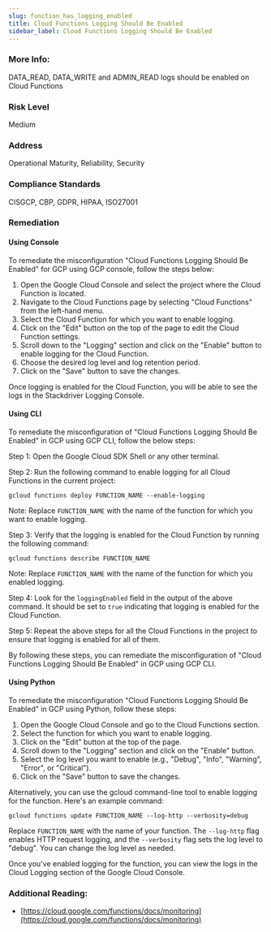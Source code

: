 ```yaml
---
slug: function_has_logging_enabled
title: Cloud Functions Logging Should Be Enabled
sidebar_label: Cloud Functions Logging Should Be Enabled
---
```


### More Info:

DATA_READ, DATA_WRITE and ADMIN_READ logs should be enabled on Cloud Functions

### Risk Level

Medium

### Address

Operational Maturity, Reliability, Security

### Compliance Standards

CISGCP, CBP, GDPR, HIPAA, ISO27001

### Remediation

#### Using Console

To remediate the misconfiguration "Cloud Functions Logging Should Be Enabled" for GCP using GCP console, follow the steps below:

1. Open the Google Cloud Console and select the project where the Cloud Function is located.
2. Navigate to the Cloud Functions page by selecting "Cloud Functions" from the left-hand menu.
3. Select the Cloud Function for which you want to enable logging.
4. Click on the "Edit" button on the top of the page to edit the Cloud Function settings.
5. Scroll down to the "Logging" section and click on the "Enable" button to enable logging for the Cloud Function.
6. Choose the desired log level and log retention period.
7. Click on the "Save" button to save the changes.

Once logging is enabled for the Cloud Function, you will be able to see the logs in the Stackdriver Logging Console.

#### Using CLI

To remediate the misconfiguration of "Cloud Functions Logging Should Be Enabled" in GCP using GCP CLI, follow the below steps:

Step 1: Open the Google Cloud SDK Shell or any other terminal.

Step 2: Run the following command to enable logging for all Cloud Functions in the current project:

```
gcloud functions deploy FUNCTION_NAME --enable-logging
```

Note: Replace `FUNCTION_NAME` with the name of the function for which you want to enable logging.

Step 3: Verify that the logging is enabled for the Cloud Function by running the following command:

```
gcloud functions describe FUNCTION_NAME
```

Note: Replace `FUNCTION_NAME` with the name of the function for which you enabled logging.

Step 4: Look for the `loggingEnabled` field in the output of the above command. It should be set to `true` indicating that logging is enabled for the Cloud Function.

Step 5: Repeat the above steps for all the Cloud Functions in the project to ensure that logging is enabled for all of them.

By following these steps, you can remediate the misconfiguration of "Cloud Functions Logging Should Be Enabled" in GCP using GCP CLI.

#### Using Python

To remediate the misconfiguration "Cloud Functions Logging Should Be Enabled" in GCP using Python, follow these steps:

1. Open the Google Cloud Console and go to the Cloud Functions section.
2. Select the function for which you want to enable logging.
3. Click on the "Edit" button at the top of the page.
4. Scroll down to the "Logging" section and click on the "Enable" button.
5. Select the log level you want to enable (e.g., "Debug", "Info", "Warning", "Error", or "Critical").
6. Click on the "Save" button to save the changes.

Alternatively, you can use the gcloud command-line tool to enable logging for the function. Here's an example command:

```
gcloud functions update FUNCTION_NAME --log-http --verbosity=debug
```

Replace `FUNCTION_NAME` with the name of your function. The `--log-http` flag enables HTTP request logging, and the `--verbosity` flag sets the log level to "debug". You can change the log level as needed.

Once you've enabled logging for the function, you can view the logs in the Cloud Logging section of the Google Cloud Console.


### Additional Reading:

- [https://cloud.google.com/functions/docs/monitoring](https://cloud.google.com/functions/docs/monitoring) 

